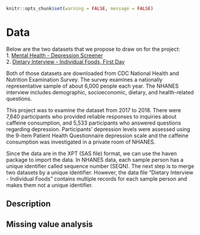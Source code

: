 ```r
knitr::opts_chunk$set(warning = FALSE, message = FALSE) 
```
# Data
Below are the two datasets that we propose to draw on for the project:   
1. [Mental Health - Depression Screener](https://wwwn.cdc.gov/Nchs/Nhanes/Search/DataPage.aspx?Component=Questionnaire&Cycle=2017-2018)    
2. [Dietary Interview - Individual Foods, First Day](https://wwwn.cdc.gov/Nchs/Nhanes/Search/DataPage.aspx?Component=Dietary&Cycle=2017-2018)    

Both of those datasets are downloaded from CDC National Health and Nutrition Examination Survey. The survey examines a nationally representative sample of about 6,000 people each year. The NHANES interview includes demographic, socioeconomic, dietary, and health-related questions.  

This project was to examine the dataset from 2017 to 2018. There were 7,640 participants who provided reliable responses to inquiries about caffeine consumption, and 5,533 participants who answered questions regarding depression. Participants’ depression levels were assessed using the 9-item Patient Health Questionnaire depression scale and the caffeine consumption was investigated in a private room of NHANES.  

Since the data are in the XPT (SAS file) format, we can use the haven package to import the data. In NHANES data, each sample person has a unique identifier called sequence number (SEQN). The next step is to merge two datasets by a unique identifier. However, the data file “Dietary Interview - Individual Foods” contains multiple records for each sample person and makes them not a unique identifier. 

## Description

## Missing value analysis
